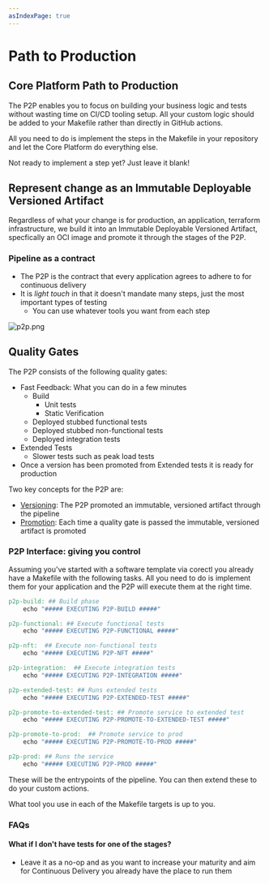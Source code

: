 ```yaml
---
asIndexPage: true
---
```


# Path to Production

## Core Platform Path to Production

The P2P enables you to focus on building your business logic and tests without
wasting time on CI/CD tooling setup.
All your custom logic should be added to your Makefile rather than directly in GitHub actions.

All you need to do is implement the steps in the Makefile in your repository and let the Core Platform do everything else.

Not ready to implement a step yet? Just leave it blank!

## Represent change as an Immutable Deployable Versioned Artifact

Regardless of what your change is for production, an application, terraform infrastructure, we build it into an
Immutable Deployable Versioned Artifact, specfically an OCI image and promote it through the stages of the P2P.

### Pipeline as a contract

- The P2P is the contract that every application agrees to adhere to for continuous delivery
- It is _light touch_ in that it doesn't mandate many steps, just the most important types of testing
  - You can use whatever tools you want from each step

![p2p.png](/p2p/p2p.png)

## Quality Gates

The P2P consists of the following quality gates:

- Fast Feedback: What you can do in a few minutes
  - Build
    - Unit tests
    - Static Verification
  - Deployed stubbed functional tests
  - Deployed stubbed non-functional tests
  - Deployed integration tests
- Extended Tests
  - Slower tests such as peak load tests
- Once a version has been promoted from Extended tests it is ready for production

Two key concepts for the P2P are:

- [Versioning](./p2p/versioning): The P2P promoted an immutable, versioned artifact through the pipeline
- [Promotion](./p2p/reference/promotion): Each time a quality gate is passed the immutable, versioned artifact is promoted

### P2P Interface: giving you control

Assuming you've started with a software template via corectl you already have a Makefile with the following tasks.
All you need to do is implement them for your application and the P2P will execute them at the right time.

```makefile
p2p-build: ## Build phase
    echo "##### EXECUTING P2P-BUILD #####"

p2p-functional: ## Execute functional tests
    echo "##### EXECUTING P2P-FUNCTIONAL #####"

p2p-nft:  ## Execute non-functional tests
    echo "##### EXECUTING P2P-NFT #####"

p2p-integration:  ## Execute integration tests
    echo "##### EXECUTING P2P-INTEGRATION #####"

p2p-extended-test: ## Runs extended tests
    echo "##### EXECUTING P2P-EXTENDED-TEST #####"

p2p-promote-to-extended-test: ## Promote service to extended test
    echo "##### EXECUTING P2P-PROMOTE-TO-EXTENDED-TEST #####"

p2p-promote-to-prod:  ## Promote service to prod
    echo "##### EXECUTING P2P-PROMOTE-TO-PROD #####"

p2p-prod: ## Runs the service
    echo "##### EXECUTING P2P-PROD #####"

```

These will be the entrypoints of the pipeline. You can then extend these to do your custom actions.

What tool you use in each of the Makefile targets is up to you.

### FAQs

#### What if I don't have tests for one of the stages?

- Leave it as a no-op and as you want to increase your maturity and aim for Continuous Delivery you already have the place to run them
